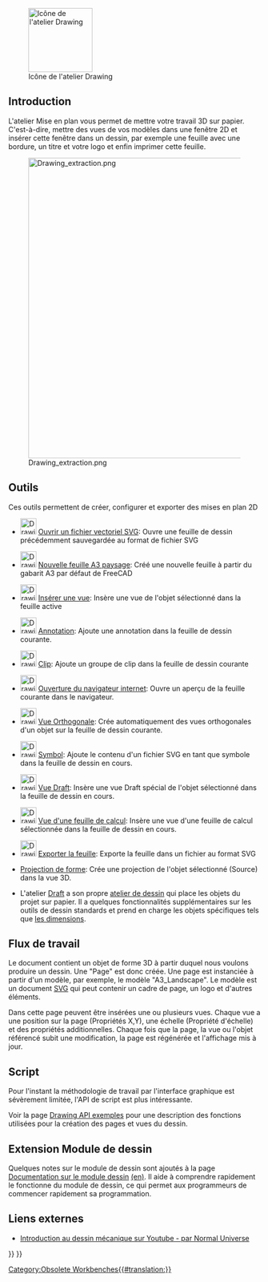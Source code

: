 <languages/>

{{Docnav/fr
|
|
|IconL=
|IconR=
}}

{{VeryImportantMessage|L''''atelier Drawing''' n'est plus inclus après la version 0.20.<br>
L'[[TechDraw_Workbench/fr|atelier TechDraw]] est son remplaçant plus abouti.}}

[[Image:Workbench_Drawing.svg|thumb|128px|Icône de l'atelier Drawing]]

== Introduction == 

L'atelier Mise en plan vous permet de mettre votre travail 3D sur papier. C'est-à-dire, mettre des vues de vos modèles dans une fenêtre 2D et insérer cette fenêtre dans un dessin, par exemple une feuille avec une bordure, un titre et votre logo et enfin imprimer cette feuille.

{{TOCright}}
[[Image:Drawing_extraction.png|600px]]

<span id="Tools"></span>
== Outils ==

Ces outils permettent de créer, configurer et exporter des mises en plan 2D

* [[Image:Drawing_New.png|32px]] [[Drawing_Open_SVG/fr|Ouvrir un fichier vectoriel SVG]]: Ouvre une feuille de dessin précédemment sauvegardée au format de fichier SVG

* [[Image:Drawing_Landscape_A3.png|32px]] [[Drawing_Landscape_A3/fr|Nouvelle feuille A3 paysage]]: Créé une nouvelle feuille à partir du gabarit A3 par défaut de FreeCAD

* [[Image:Drawing_View.png|32px]] [[Drawing_View/fr|Insérer une vue]]: Insère une vue de l'objet sélectionné dans la feuille active

* [[Image:Drawing_Annotation.png|32px]] [[Drawing_Annotation/fr|Annotation]]: Ajoute une annotation dans la feuille de dessin courante.

* [[Image:Drawing_Clip.png|32px]] [[Drawing_Clip/fr|Clip]]: Ajoute un groupe de clip dans la feuille de dessin courante

* [[Image:Drawing_Openbrowser.png|32px]] [[Drawing_Openbrowser/fr|Ouverture du navigateur internet]]: Ouvre un aperçu de la feuille courante dans le navigateur.

* [[Image:Drawing_Orthoviews.png|32px]] [[Drawing_Orthoviews/fr|Vue Orthogonale]]: Crée automatiquement des vues orthogonales d'un objet sur la feuille de dessin courante.

* [[Image:Drawing_Symbol.png|32px]] [[Drawing_Symbol/fr|Symbol]]: Ajoute le contenu d'un fichier SVG en tant que symbole dans la feuille de dessin en cours.

* [[Image:Drawing_DraftView.png|32px]] [[Draft_Drawing/fr|Vue Draft]]: Insère une vue Draft spécial de l'objet sélectionné dans la feuille de dessin en cours.

* [[Image:Drawing_SpreadsheetView.png|32px]] [[Drawing_SpreadsheetView/fr|Vue d'une feuille de calcul]]: Insère une vue d'une feuille de calcul sélectionnée dans la feuille de dessin en cours.

* [[Image:Drawing_Save.png|32px]] [[Drawing_Save/fr|Exporter la feuille]]: Exporte la feuille dans un fichier au format SVG

* [[Drawing_ProjectShape/fr|Projection de forme]]: Crée une projection de l'objet sélectionné (Source) dans la vue 3D.

* {{Emphasis|Note:}} L'atelier [[Draft Workbench/fr|Draft]] a son propre [[Draft_Drawing/fr|atelier de dessin]] qui place les objets du projet sur papier. Il a quelques fonctionnalités supplémentaires sur les outils de dessin standards et prend en charge les objets spécifiques tels que [[Draft Dimension/fr|les dimensions]].

== Flux de travail ==
Le document contient un objet de forme 3D à partir duquel nous voulons produire un dessin. Une "Page" est donc créée. Une page est instanciée à partir d'un modèle, par exemple, le modèle "A3_Landscape". Le modèle est un document [[SVG/fr|SVG]] qui peut contenir un cadre de page, un logo et d'autres éléments.

Dans cette page peuvent être insérées une ou plusieurs vues. Chaque vue a une position sur la page (Propriétés X,Y), une échelle (Propriété d'échelle) et des propriétés additionnelles. Chaque fois que la page, la vue ou l'objet référencé subit une modification, la page est régénérée et l'affichage mis à jour.

<span id="Scripting"></span>
== Script ==

Pour l'instant la méthodologie de travail par l'interface graphique est sévèrement limitée, l'API de script est plus intéressante.

Voir la page [[Drawing API example/fr|Drawing API exemples]] pour une description des fonctions utilisées pour la création des pages et vues du dessin.

<span id="Extending_the_Drawing_Module"></span>
== Extension Module de dessin ==

Quelques notes sur le module de dessin sont ajoutés à la page [[Drawing Documentation/fr|Documentation sur le module dessin]] [[Drawing Documentation|(en)]]. Il aide à comprendre rapidement le fonctionne du module de dessin, ce qui permet aux programmeurs de commencer rapidement sa programmation.

<span id="External_links"></span>
== Liens externes ==

*  [https://www.youtube.com/watch?v=1Hm5Zyjmjac Introduction au dessin mécanique sur Youtube - par Normal Universe]


{{Docnav/fr
|
|
|IconL=
|IconR=
}}

{{Drawing Tools navi{{#translation:}}}}
{{Userdocnavi{{#translation:}}}}
[[Category:Obsolete Workbenches{{#translation:}}]]